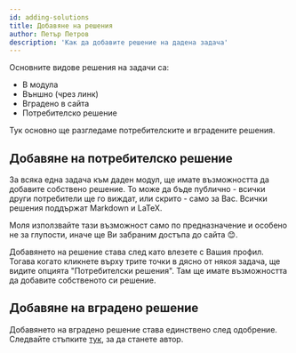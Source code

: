 ```yaml
---
id: adding-solutions
title: Добавяне на решения
author: Петър Петров
description: 'Как да добавите решение на дадена задача'
---
```


Oсновните видове решения на задачи са:
- В модула
- Външно (чрез линк)
- Вградено в сайта
- Потребителско решение

Тук основно ще разгледаме потребителските и вградените решения.

## Добавяне на потребителско решение

За всяка една задача към даден модул, ще имате възможността да добавите собствено решение. То може да бъде публично - всички други потребители ще го виждат, или скрито - само за Вас. Всички решения поддържат Markdown и LaTeX.

<Warning>
Моля използвайте тази възможност само по предназначение и особено не за глупости, иначе ще Ви забраним достъпа до сайта 😊.
</Warning>

Добавянето на решение става след като влезете с Вашия профил. Тогава когато кликнете върху трите точки в дясно от някоя задача, ще видите опцията "Потребителски решения". Там ще имате възможността да добавите собственото си решение.

## Добавяне на вградено решение

Добавянето на вградено решение става единствено след одобрение. Следвайте стъпките [тук](/general/become-author), за да станете автор.
